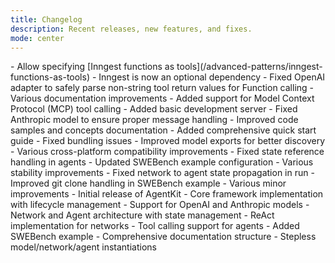 ```yaml
---
title: Changelog
description: Recent releases, new features, and fixes.
mode: center
---
```


<Update label="2025-01-29" description="v0.2.2">
  - Allow specifying [Inngest functions as tools](/advanced-patterns/inngest-functions-as-tools)
  - Inngest is now an optional dependency
</Update>

<Update label="2025-01-16" description="v0.2.1">
  - Fixed OpenAI adapter to safely parse non-string tool return values for Function calling
  - Various documentation improvements
</Update>

<Update label="2025-01-16" description="v0.2.0">
  - Added support for Model Context Protocol (MCP) tool calling
  - Added basic development server
  - Fixed Anthropic model to ensure proper message handling
  - Improved code samples and concepts documentation
  - Added comprehensive quick start guide
  - Fixed bundling issues
  - Improved model exports for better discovery
  - Various cross-platform compatibility improvements
</Update>

<Update label="2024-12-19" description="v0.1.2">
  - Fixed state reference handling in agents
  - Updated SWEBench example configuration
  - Various stability improvements
</Update>

<Update label="2024-12-19" description="v0.1.1">
  - Fixed network to agent state propagation in run
  - Improved git clone handling in SWEBench example
  - Various minor improvements
</Update>

<Update label="2024-12-19" description="v0.1.0">
  - Initial release of AgentKit
  - Core framework implementation with lifecycle management
  - Support for OpenAI and Anthropic models
  - Network and Agent architecture with state management
  - ReAct implementation for networks
  - Tool calling support for agents
  - Added SWEBench example
  - Comprehensive documentation structure
  - Stepless model/network/agent instantiations
</Update>
